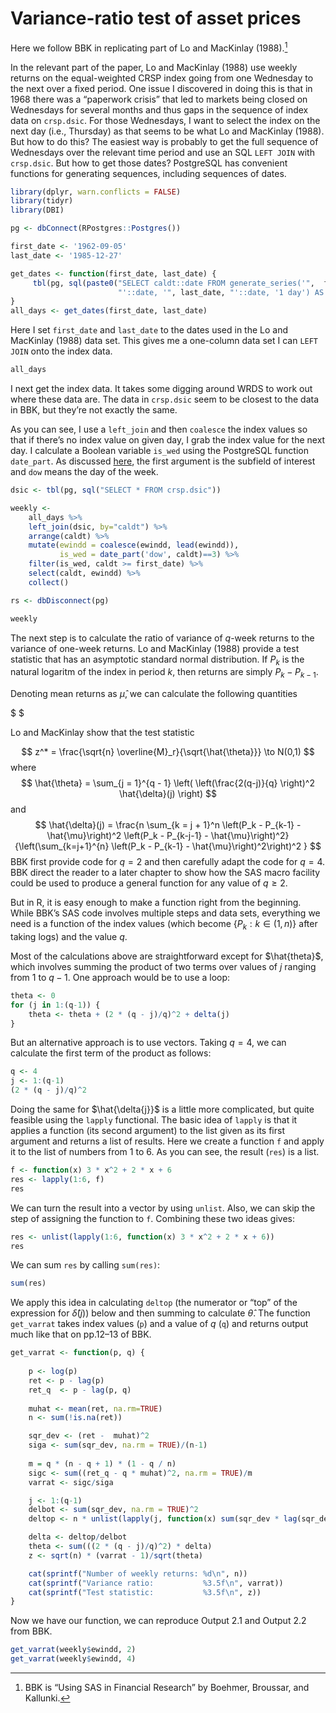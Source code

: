 # Variance-ratio test of asset prices

Here we follow BBK in replicating part of Lo and MacKinlay (1988).^[BBK is "Using SAS in Financial Research" by Boehmer, Broussar, and Kallunki.]

In the relevant part of the paper, Lo and MacKinlay (1988) use weekly returns on the equal-weighted CRSP index going from one Wednesday to the next over a fixed period.
One issue I discovered in doing this is that in 1968 there was a "paperwork crisis" that led to markets being closed on Wednesdays for several months and thus gaps in the sequence of index data on `crsp.dsic`.
For those Wednesdays, I want to select the index on the next day (i.e., Thursday) as that seems to be what Lo and MacKinlay (1988). 
But how to do this?
The easiest way is probably to get the full sequence of Wednesdays over the relevant time period and use an SQL `LEFT JOIN` with `crsp.dsic`.
But how to get those dates?
PostgreSQL has convenient functions for generating sequences, including sequences of dates.

```r
library(dplyr, warn.conflicts = FALSE)
library(tidyr)
library(DBI)

pg <- dbConnect(RPostgres::Postgres())

first_date <- '1962-09-05'
last_date <- '1985-12-27'

get_dates <- function(first_date, last_date) {
     tbl(pg, sql(paste0("SELECT caldt::date FROM generate_series('",  first_date, 
                        "'::date, '", last_date, "'::date, '1 day') AS caldt")))
}
all_days <- get_dates(first_date, last_date)
```

Here I set `first_date` and `last_date` to the dates used in the Lo and MacKinlay (1988) data set.
This gives me a one-column data set I can `LEFT JOIN` onto the index data.

```r
all_days
```

I next get the index data.
It takes some digging around WRDS to work out where these data are.
The data in `crsp.dsic` seem to be closest to the data in BBK, but they're not exactly the same.

As you can see, I use a `left_join` and then `coalesce` the index values so that if there's no index value on given day, I grab the index value for the next day.
I calculate a Boolean variable `is_wed` using the PostgreSQL function `date_part`. 
As discussed [here](https://www.postgresql.org/docs/current/static/functions-datetime.html), the first argument is the subfield of interest and `dow` means the day of the week.

```r
dsic <- tbl(pg, sql("SELECT * FROM crsp.dsic"))

weekly <-
    all_days %>%
    left_join(dsic, by="caldt") %>%
    arrange(caldt) %>%
    mutate(ewindd = coalesce(ewindd, lead(ewindd)),
           is_wed = date_part('dow', caldt)==3) %>%
    filter(is_wed, caldt >= first_date) %>%
    select(caldt, ewindd) %>%
    collect() 

rs <- dbDisconnect(pg)

weekly
```
 
The next step is to calculate the ratio of variance of $q$-week returns to the variance of one-week returns.
Lo and MacKinlay (1988) provide a test statistic that has an asymptotic standard normal distribution.
If $P_k$ is the natural logaritm of the index in period $k$, then returns are simply $P_k - P_{k-1}$. 

Denoting mean returns as $\hat{\mu}$, we can calculate the following quantities

$
\begin{align*}
\hat{\mu} &= \frac{1}{n} \sum_{k=1}^n \left(P_k - P_{k-1}\right) \\
\overline{\sigma}_a^2 & = \frac{1}{n-1} \sum_{k=1}^n \left(P_k - P_{k-1} - \hat{\mu} \right)^2 \\
\overline{\sigma}_q^2 & = \frac{1}{m} \sum_{k=1}^n \left(P_k - P_{k-q} - \hat{\mu} \right)^2 \\
m &= q(n-q+1) \left(1-\frac{q}{n}\right) \\
\overline{M}_r &= \frac{\sigma_q}{\sigma_a} -1
\end{align*}
$

Lo and MacKinlay show that the test statistic

$$
z^* = \frac{\sqrt{n} \overline{M}_r}{\sqrt{\hat{\theta}}} \to N(0,1)
$$
where 
$$
\hat{\theta} = \sum_{j = 1}^{q - 1} \left( \left(\frac{2(q-j)}{q} \right)^2 \hat{\delta}(j) \right)
$$
and
$$
\hat{\delta}(j) = \frac{n \sum_{k = j + 1}^n \left(P_k - P_{k-1} - \hat{\mu}\right)^2  \left(P_k - P_{k-j-1} - \hat{\mu}\right)^2}{\left(\sum_{k=j+1}^{n} \left(P_k - P_{k-1} - \hat{\mu}\right)^2\right)^2 }
$$
BBK first provide code for $q = 2$ and then carefully adapt the code for $q = 4$.
BBK direct the reader to a later chapter to show how the SAS macro facility could be used to produce a general function for any value of $q \geq 2$.

But in R, it is easy enough to make a function right from the beginning.
While BBK's SAS code involves multiple steps and data sets, everything we need is a function of the index values (which become $\{ P_k: k \in (1, n)\}$ after taking logs) and the value $q$.

Most of the calculations above are straightforward except for $\hat{theta}$, which involves summing the product of two terms over values of $j$ ranging from $1$ to $q - 1$.
One approach would be to use a loop: 

```r
theta <- 0 
for (j in 1:(q-1)) {
    theta <- theta + (2 * (q - j)/q)^2 + delta(j)
}
```
But an alternative approach is to use vectors.
Taking $q = 4$, we can calculate the first term of the product as follows:
```r
q <- 4
j <- 1:(q-1)
(2 * (q - j)/q)^2
```

Doing the same for $\hat{\delta{j}}$ is a little more complicated, but quite feasible using the `lapply` functional.
The basic idea of `lapply` is that it applies a function (its second argument) to the list given as its first argument and returns a list of results.
Here we create a function `f` and apply it to the list of numbers from 1 to 6.
As you can see, the result (`res`) is a list.
```r
f <- function(x) 3 * x^2 + 2 * x + 6
res <- lapply(1:6, f)
res
```

We can turn the result into a vector by using `unlist`. 
Also, we can skip the step of assigning the function to `f`.
Combining these two ideas gives:

```r
res <- unlist(lapply(1:6, function(x) 3 * x^2 + 2 * x + 6))
res
```
We can sum `res` by calling `sum(res)`:

```r
sum(res)
```

We apply this idea in calculating `deltop` (the numerator or "top" of the expression for $\hat{\delta}(j)$) below and then summing to calculate $\hat{\theta}$.
The function `get_varrat` takes index values (`p`) and a value of $q$ (`q`) and returns output much like that on pp.12--13 of BBK.

```r
get_varrat <- function(p, q) {
    
    p <- log(p)
    ret <- p - lag(p)
    ret_q  <- p - lag(p, q)
    
    muhat <- mean(ret, na.rm=TRUE)
    n <- sum(!is.na(ret))

    sqr_dev <- (ret -  muhat)^2
    siga <- sum(sqr_dev, na.rm = TRUE)/(n-1)
    
    m = q * (n - q + 1) * (1 - q / n)
    sigc <- sum((ret_q - q * muhat)^2, na.rm = TRUE)/m
    varrat <- sigc/siga

    j <- 1:(q-1)
    delbot <- sum(sqr_dev, na.rm = TRUE)^2
    deltop <- n * unlist(lapply(j, function(x) sum(sqr_dev * lag(sqr_dev, x), na.rm = TRUE)))

    delta <- deltop/delbot
    theta <- sum(((2 * (q - j)/q)^2) * delta)
    z <- sqrt(n) * (varrat - 1)/sqrt(theta)

    cat(sprintf("Number of weekly returns: %d\n", n))
    cat(sprintf("Variance ratio:           %3.5f\n", varrat))
    cat(sprintf("Test statistic:           %3.5f\n", z))
}
```

Now we have our function, we can reproduce Output 2.1 and Output 2.2 from BBK.

```r
get_varrat(weekly$ewindd, 2)
get_varrat(weekly$ewindd, 4)
```
